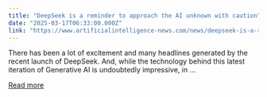 ```yaml
---
title: "DeepSeek is a reminder to approach the AI unknown with caution"
date: "2025-03-17T06:33:00.000Z"
link: "https://www.artificialintelligence-news.com/news/deepseek-is-a-reminder-to-approach-the-ai-unknown-with-caution/"
---
```


There has been a lot of excitement and many headlines generated by the recent launch of DeepSeek. And, while the technology behind this latest iteration of Generative AI is undoubtedly impressive, in ...

[Read more](https://www.artificialintelligence-news.com/news/deepseek-is-a-reminder-to-approach-the-ai-unknown-with-caution/)
